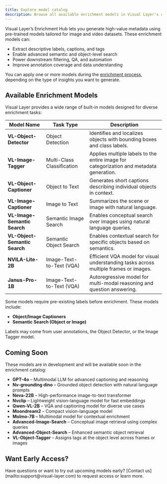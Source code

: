 ```yaml
---
title: Explore model catalog
description: Browse all available enrichment models in Visual Layer's catalog and learn how each can enhance your dataset.
---
```



Visual Layer’s Enrichment Hub lets you generate high-value metadata using pre-trained models tailored for image and video datasets. These enrichment models can:

- Extract descriptive labels, captions, and tags  
- Enable advanced semantic and object-level search  
- Power downstream filtering, QA, and automation  
- Improve annotation coverage and data understanding  

You can apply one or more models during the [enrichment process](/docs/enrich-dataset), depending on the type of insights you want to generate.

## Available Enrichment Models

Visual Layer provides a wide range of built-in models designed for diverse enrichment tasks:

<div className="integrations-table">

| Model Name | Task Type | Description |
|------------|-----------|-------------|
| **VL-Object-Detector** | Object Detection | Identifies and localizes objects with bounding boxes and class labels. |
| **VL-Image-Tagger** | Multi-Class Classification | Applies multiple labels to the entire image for categorization and metadata generation. |
| **VL-Object-Captioner** | Object to Text | Generates short captions describing individual objects in context. |
| **VL-Image-Captioner** | Image to Text | Summarizes the scene or image with natural language. |
| **VL-Image-Semantic Search** | Semantic Image Search | Enables conceptual search over images using natural language queries. |
| **VL-Object-Semantic Search** | Semantic Object Search | Enables contextual search for specific objects based on semantics. |
| **NVILA-Lite-2B** | Image-Text-to-Text (VQA) | Efficient VQA model for visual understanding tasks across multiple frames or images. |
| **Janus-Pro-1B** | Image-Text-to-Text (VQA) | Autoregressive model for multi-modal reasoning and question answering. |

</div>

<Card title="Important">
Some models require pre-existing labels before enrichment.  
These models include:

- **Object/Image Captioners**
- **Semantic Search (Object or Image)**

Labels may come from user annotations, the Object Detector, or the Image Tagger model.
</Card>


## Coming Soon

These models are in development and will be available soon in the enrichment catalog:

- **GPT-4o** – Multimodal LLM for advanced captioning and reasoning  
- **Nv-grounding dino** – Grounded object detection with natural language prompts  
- **Neva-22B** – High-performance image-to-text transformer  
- **Nvclip** – Lightweight vision-language model for fast embeddings  
- **Qwen-VL-2B** – VQA and captioning model for diverse use cases  
- **Moondream2** – Compact vision-language model  
- **Molmo-7B** – Multimodal model for contextual enrichment  
- **Advanced-Image-Search** – Conceptual image retrieval using complex queries  
- **Advanced-Object-Search** – Enhanced semantic object retrieval  
- **VL-Object-Tagger** – Assigns tags at the object level across frames or images  

## Want Early Access?

<Card title="Get in Touch" href="mailto:support@visual-layer.com">
Have questions or want to try out upcoming models early?  
[Contact us](mailto:support@visual-layer.com) to request access or learn more.
</Card>
